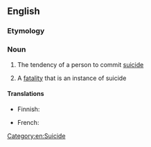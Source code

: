==English==

===Etymology===
{{suffix|en|suicidal|ity}}

===Noun===
{{en-noun|~|suicidalities}}

# {{lb|en|uncountable}} The tendency of a person to commit [[suicide]]
# {{lb|en|countable}} A [[fatality]] that is an instance of suicide

====Translations====
{{trans-top|tendency to commit suicide}}
* Finnish: {{t+|fi|itsetuhoisuus}}
{{trans-mid}}
* French: {{t|fr|suicidalité|f}}
{{trans-bottom}}
[[Category:en:Suicide]]